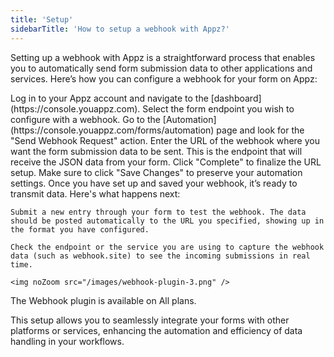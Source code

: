 ```yaml
---
title: 'Setup'
sidebarTitle: 'How to setup a webhook with Appz?'
---
```



Setting up a webhook with Appz is a straightforward process that enables you to automatically send form submission data to other applications and services. Here’s how you can configure a webhook for your form on Appz:


<Steps>
  <Step title="Access Your Dashboard">
    Log in to your Appz account and navigate to the [dashboard](https://console.youappz.com). Select the form endpoint you wish to configure with a webhook.
  </Step>
  <Step title="Navigate to Automation Settings">
    Go to the [Automation](https://console.youappz.com/forms/automation) page and look for the "Send Webhook Request" action.
  </Step>
  <Step title="Configure the Webhook URL">
    Enter the URL of the webhook where you want the form submission data to be sent. This is the endpoint that will receive the JSON data from your form.
    Click "Complete" to finalize the URL setup.
  </Step>
  <Step title="Save your Automation">
    Make sure to click "Save Changes" to preserve your automation settings.
  </Step>
    <Step title="Test Your Webhook:">
    Once you have set up and saved your webhook, it’s ready to transmit data. Here's what happens next:
    
    Submit a new entry through your form to test the webhook. The data should be posted automatically to the URL you specified, showing up in the format you have configured.

    Check the endpoint or the service you are using to capture the webhook data (such as webhook.site) to see the incoming submissions in real time.

    <img noZoom src="/images/webhook-plugin-3.png" />
  </Step>
</Steps>


<Note>The Webhook plugin is available on All plans.</Note>

This setup allows you to seamlessly integrate your forms with other platforms or services, enhancing the automation and efficiency of data handling in your workflows.






